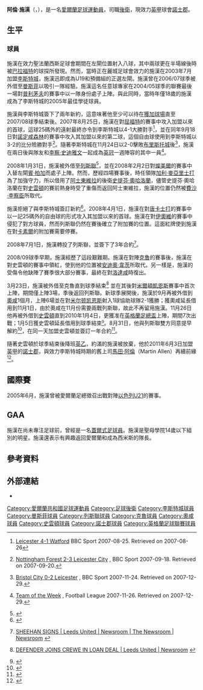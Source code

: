 {{noteTA|G1=EPL|G2=列斯聯|G3=FAcup
|T=zh-hans:艾伦·希恩;zh-hk:阿倫·施漢;zh-tw:艾倫·希恩;
|1=zh-hans:希恩;zh-hk:施漢;zh-tw:希恩;
|2=zh-hans:艾伦·希恩;zh-hk:阿倫·施漢;zh-tw:艾倫·希恩;
}}
{{Football player infobox
|         playername = 阿倫·施漢<br />''Alan Sheehan''
|              image = [[File:Sheehan.jpg|200px]]
|           fullname = Alan Sheehan
|             height = {{height|ft=5|in=11}}
|        dateofbirth = {{birth date and age|df=y|1986|9|14}}
|        cityofbirth = [[阿斯隆|阿斯隆]]
|     countryofbirth = [[愛爾蘭共和國|愛爾蘭]]
|        currentclub = [[諾士郡足球會|諾士郡]]
|         clubnumber = 3
|           position = [[後衛_(足球)|後衛]]
|         youthyears =
|         youthclubs =
|              years = 2003–2008 <br />2006 <br />2008 <br />2008–2010<br />2009 <br />2009 <br />2009–2010<br />2010–2011<br />2011–
|               clubs = [[李斯特城足球會|李斯特城]]<br />→ [[曼斯菲足球會|曼斯菲]]<br />→ [[列斯聯足球會|列斯聯]]<br />[[列斯聯足球會|列斯聯]]<br/>→ [[克魯足球會|克魯]]<br/>→ [[奥尔德姆足球俱乐部|奧咸]]<br/>→ [[斯温登足球俱乐部|史雲頓]]<br/>[[史雲頓足球會|史雲頓]]<br/>[[諾士郡足球會|諾士郡]]
|         caps(goals) = 23 (1)<br />10 (0)<br />10 (1)<br />11 (1)<br />{{0}}3 (0)<br />{{0}}8 (1)<br />24 (1)<br />21 (1)<br />{{0}}1 (0)
|       nationalyears = 2005–2008
|        nationalteam = [[愛爾蘭21歲以下國家足球隊|愛爾蘭U21]]
| nationalcaps(goals) = {{0}}5 (1)
|            pcupdate = 2011年8月9日 (二) 01:47 (UTC)
|            ntupdate = 2010年1月7日 (四) 02:14 (UTC)
}}
'''阿倫·施漢'''（{{lang-en|'''Alan Sheehan'''}}，{{bd|1986年|9月14日|catIdx=Sheehan, Alan}}），是一名[[愛爾蘭人|愛爾蘭]][[足球|足球]][[運動員|運動員]]，司職[[後衛_(足球)|後衛]]，現效力[[英甲|英甲]]球會[[諾士郡足球會|諾士郡]]。

== 生平 ==
=== 球員 ===
施漢在效力聖法蘭西斯足球會期間在左閘位置射入八球，其中兩球更在半場線後時被[[巴拉福特足球會|巴拉福特]]的球探所發現。然而，當時正在麗城足球會效力的施漢在2003年7月加盟[[李斯特城足球會|李斯特城]]，施漢迅即成為U19和預備組的正選左閘。施漢曾在2006/07球季被外借至[[曼斯菲足球會|曼斯菲]]以吸引一隊經驗。施漢這名任意球專家在2004/05球季的聯賽最後一場對[[普利茅夫足球會|普利茅夫]]的賽事中以一隊身份處子上陣。與此同時，當時年僅18歲的施漢成為了李斯特城的2005年最佳學徒球員。

施漢與李斯特城簽下了兩年新約，這意味著他至少可以待在[[獲加球場|獲加球場]]直至2007/08球季結束後。2007年8月25日，施漢在對[[屈福特足球會|屈福特]]的賽事中攻入加盟以來的首球，這球25碼外的遠射最終亦令到李斯特城以4-1大勝對手<ref>{{en}}[http://news.bbc.co.uk/sport2/hi/football/eng_div_1/6952795.stm Leicester 4-1 Watford] {{Wayback|url=http://news.bbc.co.uk/sport2/hi/football/eng_div_1/6952795.stm |date=20080102225713 }} BBC Sport 2007-08-25. Retrieved on 2007-08-26</ref>，並在同年9月18日對[[諾定咸森林足球會|諾定咸森林]]的賽事中攻入其加盟以來的第二球，這個自由球使用到李斯特城以3-2的比分險勝對手<ref>{{en}}[http://news.bbc.co.uk/sport1/hi/football/league_cup/6996432.stm Nottingham Forest 2-3 Leicester City] {{Wayback|url=http://news.bbc.co.uk/sport1/hi/football/league_cup/6996432.stm |date=20160113014321 }}, BBC Sport 2007-09-18. Retrieved on 2007-09-20.</ref>。隨著李斯特城在11月24日以2-0擊敗[[布里斯托城足球會|布里斯托城]]後<ref>{{en}}[http://news.bbc.co.uk/sport2/hi/football/eng_div_1/7099741.stm Bristol City 0-2 Leicester] {{Wayback|url=http://news.bbc.co.uk/sport2/hi/football/eng_div_1/7099741.stm |date=20071125093840 }}, BBC Sport 2007-11-24. Retrieved on 2007-12-29.</ref>，施漢在兩日後與隊友{{Link-en|史提芬·基文斯|Stephen Clemence}}和[[李察·史迪雅文|李察·史迪雅文]]一起成為[[英格蘭足球冠軍聯賽|英冠]]一週陣容的其中一員<ref>{{en}}[http://www.football-league.premiumtv.co.uk/staticFiles/2/bc/0,,10794~113666,00.pdf Team of the Week] {{webarchive|url=https://web.archive.org/web/20080228123217/http://www.football-league.premiumtv.co.uk/staticFiles/2/bc/0,,10794~113666,00.pdf |date=2008-02-28 }}, Football League 2007-11-26. Retrieved on 2007-12-29.</ref>。

2008年1月31日，施漢被外借至[[列斯聯足球會|列斯聯]]<ref>{{en}}{{cite web |url=http://news.bbc.co.uk/sport1/hi/football/teams/l/leeds_united/7220461.stm |title=Leeds land Michalik and Foxes duo |accessdate=2008-01-31 |date=31 January 2008 |publisher=BBC Sport |archive-date=2008-02-03 |archive-url=https://web.archive.org/web/20080203200618/http://news.bbc.co.uk/sport1/hi/football/teams/l/leeds_united/7220461.stm |dead-url=no }}</ref>，並在2008年2月2日對[[燦美爾流浪足球會|燦美爾]]的賽事中入替左閘[[賓·柏加|賓·柏加]]而處子上陣。然而，歷經四場賽事後，時任領隊[[加利·麥亞里士打|加利·麥亞里士打]]為了加強守力，所以借用了[[阿士東維拉足球會|阿士東維拉]]的後衛[[史提芬·奧哈洛蘭|史提芬·奧哈洛蘭]]，儘管史提芬·奧哈洛蘭在對[[史雲頓足球會|史雲頓]]的賽前熱身時受了重傷而返回阿士東維拉，施漢的位置仍然被[[費沙·李察臣|費沙·李察臣]]所取代。

施漢拒絕了與李斯特城簽訂新約<ref name="Sheehan explains Leeds loan move">{{en}}{{cite news
| title = Sheehan explains Leeds loan move
| url = http://news.bbc.co.uk/sport2/hi/football/teams/l/leeds_united/7227884.stm
| publisher = BBC Sport
| date = 2008-02-05
| accessdate = 2008-02-08
| archive-date = 2008-02-08
| archive-url = https://web.archive.org/web/20080208162211/http://news.bbc.co.uk/sport2/hi/football/teams/l/leeds_united/7227884.stm
| dead-url = no
}}</ref>。2008年4月1日，施漢在對[[唐卡士打足球會|唐卡士打]]的賽事中以一記25碼外的自由球的形式攻入其加盟以來的首球。施漢在對[[伊奧維城足球會|伊奧維]]的賽事中侵犯了對方球員，然而列斯聯仍然在賽後確立了附加賽的位置。這面紅牌使到施漢在對[[卡素爾聯足球會|卡素爾]]的附加賽需要停賽。

2008年7月1日，施漢轉投了列斯聯，並簽下了3年合約<ref>{{en}}[http://www.leedsunited.com/page/NewsroomDetail/0,,10273~1336513,00.html SHEEHAN SIGNS | Leeds United | Newsroom | The Newsroom | Newsroom<!-- Bot generated title -->] {{webarchive|url=https://web.archive.org/web/20090106132845/http://www.leedsunited.com/page/NewsroomDetail/0,,10273~1336513,00.html |date=2009-01-06 }}</ref>。 

2008/09球季早期，施漢經歷了這段艱難期。施漢在對陣[[克魯足球會|克魯]]的賽事後，施漢在對史雲頓的賽事中領紅，使到他的位置被[[安迪奧·韋茨|安迪奧·韋茨]]所取代。另一樣是，施漢的受傷令他缺陣了賽季很大部分賽事，最終在對[[洛達咸足球會|洛達咸]]時復出。

3月23日，施漢被外借至克魯直到球季結束<ref>{{en}}[http://www.leedsunited.com/page/LatestNewsDetail/0,,10273~1600568,00.html DEFENDER JOINS CREWE IN LOAN DEAL  | Leeds United | Newsroom<!-- Bot generated title -->] {{webarchive|url=https://web.archive.org/web/20090326054308/http://www.leedsunited.com/page/LatestNewsDetail/0,,10273~1600568,00.html |date=2009-03-26 }}</ref> 並在其後對[[米爾頓凱恩斯足球會|米爾頓凱恩斯]]賽事中首次上陣，期間僅上陣3場，季後返回列斯聯。新球季展開後，施漢於9月再被外借到[[奥尔德姆足球俱乐部|奧咸]]1個月，上陣6場並在對[[米尔顿凯恩斯足球俱乐部|米尔顿凯恩斯]]射入1球協助球隊2-1獲勝；獲奧咸延長借用到11月1日，由於奧咸在11月份需要兩戰列斯聯，故此不再留用施漢。11月26日他再被外借到[[斯温登足球俱乐部|史雲頓]]直到2010年1月4日，更獲准在[[英格蘭足總盃|英格蘭足總盃]]上陣，期間7次出戰；1月5日獲史雲頓延長借用到球季結束<small><ref>{{cite news |language=en |url=http://www.skysports.com/story/0,19528,12875_5833372,00.html |title=Sheehan extends Robins loan |publisher=Sky Sports |date=2010-01-05 |accessdate=2010-01-07 |archive-date=2010-01-25 |archive-url=https://web.archive.org/web/20100125080616/http://www.skysports.com/story/0,19528,12875_5833372,00.html |dead-url=no }}</ref></small>。8月31日，他與列斯聯雙方同意提早解約<ref>{{cite news |language=en |url=http://www.leedsunited.com/news/20100831/sheehan-leaves-leeds-_2247585_2140924 |title=SHEEHAN LEAVES LEEDS |publisher=[[列斯聯足球會|列斯聯]] |date=2010-08-31 |accessdate=2010-09-01 |archive-date=2010-09-02 |archive-url=https://web.archive.org/web/20100902171117/http://www.leedsunited.com/news/20100831/sheehan-leaves-leeds-_2247585_2140924 |dead-url=no }}</ref>，在同一天加盟史雲頓並簽訂一年合約<ref>{{cite news |language=en |url=http://news.bbc.co.uk/sport2/hi/football/teams/s/swindon_town/8958437.stm |title=Swindon Town re-sign Leeds United defender Alan Sheehan |publisher=BBC Sport |date=2010-08-31 |accessdate=2010-09-01 |archive-date=2016-03-07 |archive-url=https://web.archive.org/web/20160307013232/http://news.bbc.co.uk/sport2/hi/football/teams/s/swindon_town/8958437.stm |dead-url=no }}</ref>。

隨著史雲頓於球季結束後降班[[英乙|英乙]]，約滿的施漢被放棄，他於2011年6月3日加盟[[英甲|英甲]]的[[諾士郡足球會|諾士郡]]，與效力李斯特城時期的舊上司[[馬田·阿倫|馬田·阿倫]]（Martin Allen）再續前緣<ref>{{cite news |language=en |url=http://news.bbc.co.uk/sport2/hi/football/13644523.stm |title=Defender Alan Sheehan signs Notts County deal |publisher=''[[BBC_Sport|BBC Sport]]'' |date=2011-06-03 |accessdate=2011-06-05 |archive-date=2011-06-06 |archive-url=https://web.archive.org/web/20110606081258/http://news.bbc.co.uk/sport2/hi/football/13644523.stm |dead-url=no }}</ref>。

== 國際賽 ==
2005年6月，施漢曾被愛爾蘭足總徵召出戰對陣[[以色列21歲以下國家足球隊|以色列U21]]的賽事。

== GAA ==
施漢在尚未專注足球前，曾經是一名[[蓋爾式足球|蓋爾式足球員]]。施漢是聖母學院14歲以下組別的明星。施漢還表示有興趣返回愛爾蘭和成為西米斯的隊長。

== 參考資料 ==
{{reflist}}

== 外部連結 ==
*{{en}}{{soccerbase|id=41226|name=阿倫·施漢}}

{{DEFAULTSORT:Sheehan, Alan}}
[[Category:愛爾蘭共和國足球運動員|Category:愛爾蘭共和國足球運動員]]
[[Category:足球後衛|Category:足球後衛]]
[[Category:李斯特城球員|Category:李斯特城球員]]
[[Category:曼斯菲球員|Category:曼斯菲球員]]
[[Category:列斯聯球員|Category:列斯聯球員]]
[[Category:克魯球員|Category:克魯球員]]
[[Category:奧咸球員|Category:奧咸球員]]
[[Category:史雲頓球員|Category:史雲頓球員]]
[[Category:諾士郡球員|Category:諾士郡球員]]
[[Category:英格蘭足球聯賽球員|Category:英格蘭足球聯賽球員]]